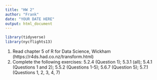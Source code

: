 ```yaml
---
title: "HW 2"
author: "Frank"
date: "YOUR DATE HERE"
output: html_document
---
```


```r
library(tidyverse)
library(nycflights13)
```

1. Read chapter 5 of R for Data Science, Wickham (https://r4ds.had.co.nz/transform.html)
2. Complete the following exercises: 5.2.4 (Question 1); 5.3.1 (all); 5.4.1 (Questions 1 and 2); 5.5.2 (Questions 1-5); 5.6.7 (Question 5); 5.7.1 (Questions 1, 2, 3, 4, 7)
